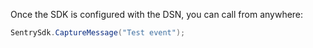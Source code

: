 Once the SDK is configured with the DSN, you can call from anywhere:

```csharp
SentrySdk.CaptureMessage("Test event");
```
